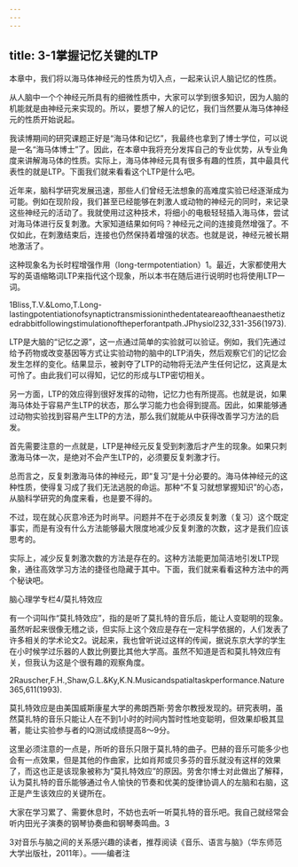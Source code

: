 ```yaml
---
---
---
```

title: 3-1掌握记忆关键的LTP
---




本章中，我们将以海马体神经元的性质为切入点，一起来认识人脑记忆的性质。

从人脑中一个个神经元所具有的细微性质中，大家可以学到很多知识，因为人脑的机能就是由神经元来实现的。所以，要想了解人的记忆，我们当然要从海马体神经元的性质开始说起。

我读博期间的研究课题正好是“海马体和记忆”，我最终也拿到了博士学位，可以说是一名“海马体博士”了。因此，在本章中我将充分发挥自己的专业优势，从专业角度来讲解海马体的性质。实际上，海马体神经元具有很多有趣的性质，其中最具代表性的就是LTP。下面我们就来看看这个LTP是什么吧。

近年来，脑科学研究发展迅速，那些人们曾经无法想象的高难度实验已经逐渐成为可能。例如在现阶段，我们甚至已经能够在刺激人或动物的神经元的同时，来记录这些神经元的活动了。我就使用过这种技术，将细小的电极轻轻插入海马体，尝试对海马体进行反复刺激。大家知道结果如何吗？神经元之间的连接竟然增强了。不仅如此，在刺激结束后，连接也仍然保持着增强的状态。也就是说，神经元被长期地激活了。

这种现象名为长时程增强作用（long-termpotentiation）1。最近，大家都使用大写的英语缩略词LTP来指代这个现象，所以本书在随后进行说明时也将使用LTP一词。

1Bliss,T.V.&Lomo,T.Long-lastingpotentiationofsynaptictransmissioninthedentateareaoftheanaesthetizedrabbitfollowingstimulationoftheperforantpath.JPhysiol232,331-356(1973).



LTP是大脑的“记忆之源”，这一点通过简单的实验就可以验证。例如，我们先通过给予药物或改变基因等方式让实验动物的脑中的LTP消失，然后观察它们的记忆会发生怎样的变化。结果显示，被剥夺了LTP的动物将无法产生任何记忆，这真是太可怜了。由此我们可以得知，记忆的形成与LTP密切相关。

另一方面，LTP的效应得到很好发挥的动物，记忆力也有所提高。也就是说，如果海马体处于容易产生LTP的状态，那么学习能力也会得到提高。因此，如果能够通过动物实验找到容易产生LTP的方法，那么我们就能从中获得改善学习方法的启发。

首先需要注意的一点就是，LTP是神经元反复受到刺激后才产生的现象。如果只刺激海马体一次，是绝对不会产生LTP的，必须要反复刺激才行。

总而言之，反复刺激海马体的神经元，即“复习”是十分必要的。海马体神经元的这种性质，使得复习成了我们无法逃脱的命运。那种“不复习就想掌握知识”的心态，从脑科学研究的角度来看，也是要不得的。

不过，现在就心灰意冷还为时尚早。问题并不在于必须反复刺激（复习）这个既定事实，而是有没有什么方法能够最大限度地减少反复刺激的次数，这才是我们应该思考的。

实际上，减少反复刺激次数的方法是存在的。这种方法能更加简洁地引发LTP现象，通往高效学习方法的捷径也隐藏于其中。下面，我们就来看看这种方法中的两个秘诀吧。





脑心理学专栏4/莫扎特效应


有一个词叫作“莫扎特效应”，指的是听了莫扎特的音乐后，能让人变聪明的现象。虽然听起来很像无稽之谈，但实际上这个效应是存在一定科学依据的，人们发表了许多相关的学术论文2。说起来，我也曾听说过这样的传闻，据说东京大学的学生在小时候学过乐器的人数比例要比其他大学高。虽然不知道是否和莫扎特效应有关，但我认为这是个很有趣的观察角度。

2Rauscher,F.H.,Shaw,G.L.&Ky,K.N.Musicandspatialtaskperformance.Nature365,611(1993).

莫扎特效应是由美国威斯康星大学的弗朗西斯·劳舍尔教授发现的。研究表明，虽然莫扎特的音乐只能让人在不到1小时的时间内暂时性地变聪明，但效果却极其显著，能让实验参与者的IQ测试成绩提高8～9分。

这里必须注意的一点是，所听的音乐只限于莫扎特的曲子。巴赫的音乐可能多少也会有一点效果，但是其他的作曲家，比如肖邦或贝多芬的音乐就没有这样的效果了，而这也正是该现象被称为“莫扎特效应”的原因。劳舍尔博士对此做出了解释，认为莫扎特的音乐能够通过令人愉快的节奏和优美的旋律协调人的左脑和右脑，这正是产生该效应的关键所在。

大家在学习累了、需要休息时，不妨也去听一听莫扎特的音乐吧。我自己就经常会听内田光子演奏的钢琴协奏曲和钢琴奏鸣曲。3

3对音乐与脑之间的关系感兴趣的读者，推荐阅读《音乐、语言与脑》（华东师范大学出版社，2011年）。——编者注